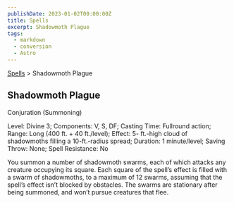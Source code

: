 ```yaml
---
publishDate: 2023-01-02T00:00:00Z
title: Spells
excerpt: Shadowmoth Plague
tags:
  - markdown
  - conversion
  - Astro
---
```


[Spells](arcana-d20-srd-spells-index) > Shadowmoth Plague

## Shadowmoth Plague

Conjuration (Summoning)

Level: Divine 3; Components: V, S, DF; Casting Time: Fullround action; Range:
Long (400 ft. + 40 ft./level); Effect: 5- ft.-high cloud of shadowmoths
filling a 10-ft.-radius spread; Duration: 1 minute/level; Saving Throw: None;
Spell Resistance: No

You summon a number of shadowmoth swarms, each of which attacks any creature
occupying its square. Each square of the spell’s effect is filled with a swarm
of shadowmoths, to a maximum of 12 swarms, assuming that the spell’s effect
isn’t blocked by obstacles. The swarms are stationary after being summoned,
and won’t pursue creatures that flee.

